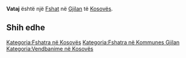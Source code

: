{{Fshat në Kosovës
 | Emri                = Vataj
| srp_N_name = Vataj
| srp_N_FULL_NAME_RO = Vataj
| srp_N_FULL_NAME_ND_RO = Vataj
| srp_N_SORT_NAME_RG = VATAJ
| srp_N_FULL_NAME_RG = Vataj
| srp_N_FULL_NAME_ND_RG = Vataj

 | Emri (Rasa dhanore) = 
 | Figura              = 
 | Shteti              = Kosovo
 | Komuna              = Gjilan
 | Kodi postar         = 
 | Sipërfaqja          = 

 | Popullsia           = 

 | Regj. i popullsisë  = 
 | Dend. e popullsisë  = 
 | Faqja zyrtare       = 
 <!--- Koordinatat ----> 
 | Gjerësia            = 42.347222
 | Gjatësia            = 20.361111
 | Lartësia            = 
}}
'''Vataj''' është një [[Fshat]] në [[Gjilan]] të [[Kosovës]].

<!-- == Gjeografia == -->
<!-- == Historia == -->
<!-- == Demografia == -->
== Shih edhe ==
{{Komuna Gjilan}}
{{Kosovo-Administrata-Cung}}

[[Kategoria:Fshatra në Kosovës]]
[[Kategoria:Fshatra në Kommunes Gjilan]]
[[Kategoria:Vendbanime në Kosovës]]